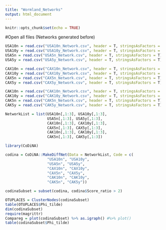 ```yaml
---
title: "Wormland_Networks"
output: html_document
---
```


```r
knitr::opts_chunk$set(echo = TRUE)
```

#Open all files (Networks generated before)

```r
USA10n = read.csv("USA10n_Network.csv", header = T, stringsAsFactors = T)
USA10y = read.csv("USA10y_Network.csv", header = T, stringsAsFactors = T)
USA5n = read.csv("USA5n_Network.csv", header = T, stringsAsFactors = T)
USA5y = read.csv("USA5y_Network.csv", header = T, stringsAsFactors = T)

CAX10n = read.csv("CAX10n_Network.csv", header = T, stringsAsFactors = T)
CAX10y = read.csv("CAX10y_Network.csv", header = T, stringsAsFactors = T)
CAX5n = read.csv("CAX5n_Network.csv", header = T, stringsAsFactors = T)
CAX5y = read.csv("CAX5y_Network.csv", header = T, stringsAsFactors = T)

CAK10n = read.csv("CAK10n_Network.csv", header = T, stringsAsFactors = T)
CAK10y = read.csv("CAK10y_Network.csv", header = T, stringsAsFactors = T)
CAK5n = read.csv("CAK5n_Network.csv", header = T, stringsAsFactors = T)
CAK5y = read.csv("CAK5y_Network.csv", header = T, stringsAsFactors = T)


```

```r
NetworkList = list(USA10n[,1:3], USA10y[,1:3],
                   USA5n[,1:3], USA5y[,1:3],
                   CAX10n[,1:3], CAX10y[,1:3],
                   CAX5n[,1:3], CAX5y[,1:3],
                   CAK10n[,1:3], CAK10y[,1:3],
                   CAK5n[,1:3], CAK5y[,1:3])

library(CoDiNA)

codina = CoDiNA::MakeDiffNet(Data = NetworkList, Code = c(
                   "USA10n", "USA10y",
                   "USA5n", "USA5y",
                   "CAX10n", "CAX10y",
                   "CAX5n", "CAX5y",
                   "CAK10n", "CAK10y",
                   "CAK5n", "CAK5y"))

codinaSubset = subset(codina, codina$Score_ratio > 2)

OTUPLACES = ClusterNodes(codinaSubset)
table(OTUPLACES$Phi_tilde)
dim(codinaSubset)
require(magrittr)
Compareg = plot(codinaSubset) %>% as.igraph() #%>% plot()
table(codinaSubset$Phi_tilde)


```

